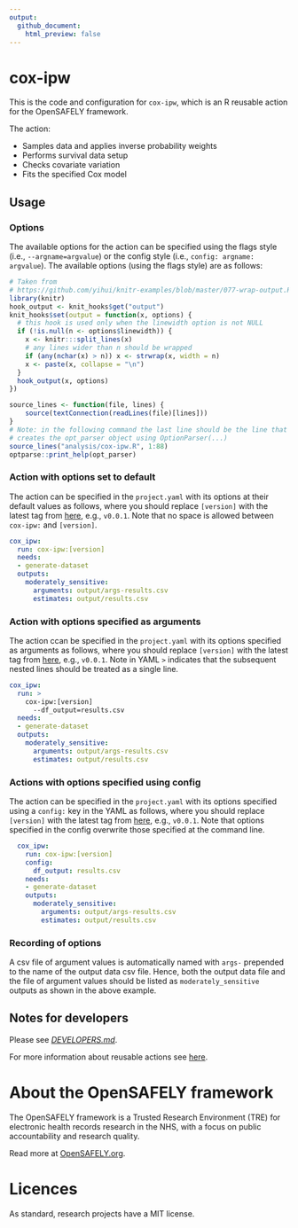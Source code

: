 ```yaml
---
output:
  github_document:
    html_preview: false
---
```


<!-- README.md is generated from README.Rmd. 
Please edit that file and run `just render` -->

# cox-ipw

This is the code and configuration for `cox-ipw`, which is an R reusable action for the OpenSAFELY framework.

The action:

- Samples data and applies inverse probability weights
- Performs survival data setup
- Checks covariate variation
- Fits the specified Cox model

## Usage

### Options

The available options for the action can be specified using the flags style (i.e., `--argname=argvalue`) or the config style (i.e., `config: argname: argvalue`).
The available options (using the flags style) are as follows:

```r
# Taken from
# https://github.com/yihui/knitr-examples/blob/master/077-wrap-output.Rmd
library(knitr)
hook_output <- knit_hooks$get("output")
knit_hooks$set(output = function(x, options) {
  # this hook is used only when the linewidth option is not NULL
  if (!is.null(n <- options$linewidth)) {
    x <- knitr:::split_lines(x)
    # any lines wider than n should be wrapped
    if (any(nchar(x) > n)) x <- strwrap(x, width = n)
    x <- paste(x, collapse = "\n")
  }
  hook_output(x, options)
})
```
```r
source_lines <- function(file, lines) {
    source(textConnection(readLines(file)[lines]))
}
# Note: in the following command the last line should be the line that
# creates the opt_parser object using OptionParser(...)
source_lines("analysis/cox-ipw.R", 1:88)
optparse::print_help(opt_parser)
```

### Action with options set to default

The action can be specified in the `project.yaml` with its options at their default values as follows, 
where you should replace `[version]` with the latest tag from 
[here](https://github.com/opensafely-actions/cox-ipw/tags), e.g., `v0.0.1`. 
Note that no space is allowed between `cox-ipw:` and `[version]`.

```yaml
cox_ipw:
  run: cox-ipw:[version]
  needs:
  - generate-dataset
  outputs:
    moderately_sensitive:
      arguments: output/args-results.csv
      estimates: output/results.csv
```

### Action with options specified as arguments

The action ccan be specified in the `project.yaml` with its options specified as arguments as follows, 
where you should replace `[version]` with the latest tag from 
[here](https://github.com/opensafely-actions/cox-ipw/tags), e.g., `v0.0.1`. 
Note in YAML `>` indicates that the subsequent nested lines should be treated as a single line.

```yaml
cox_ipw:
  run: >
    cox-ipw:[version]
      --df_output=results.csv
  needs:
  - generate-dataset
  outputs:
    moderately_sensitive:
      arguments: output/args-results.csv
      estimates: output/results.csv
```

### Actions with options specified using config

The action can be specified in the `project.yaml` with its options specified  using a `config:` key in the YAML as follows, 
where you should replace `[version]` with the latest tag from 
[here](https://github.com/opensafely-actions/cox-ipw/tags), e.g., `v0.0.1`. 
Note that options specified in the config overwrite those specified at the command line.

```yaml
  cox_ipw:
    run: cox-ipw:[version]
    config:
      df_output: results.csv
    needs:
    - generate-dataset
    outputs:
      moderately_sensitive:
        arguments: output/args-results.csv
        estimates: output/results.csv
```

### Recording of options

A csv file of argument values is automatically named with
`args-` prepended to the name of the output data csv file. Hence, both
the output data file and the file of argument values should be listed as
`moderately_sensitive` outputs as shown in the above example.

## Notes for developers

Please see [_DEVELOPERS.md_](DEVELOPERS.md).

For more information about reusable actions see [here](https://docs.opensafely.org/actions-reusable/).

# About the OpenSAFELY framework

The OpenSAFELY framework is a Trusted Research Environment (TRE) for electronic
health records research in the NHS, with a focus on public accountability and
research quality.

Read more at [OpenSAFELY.org](https://opensafely.org).

# Licences
As standard, research projects have a MIT license.
